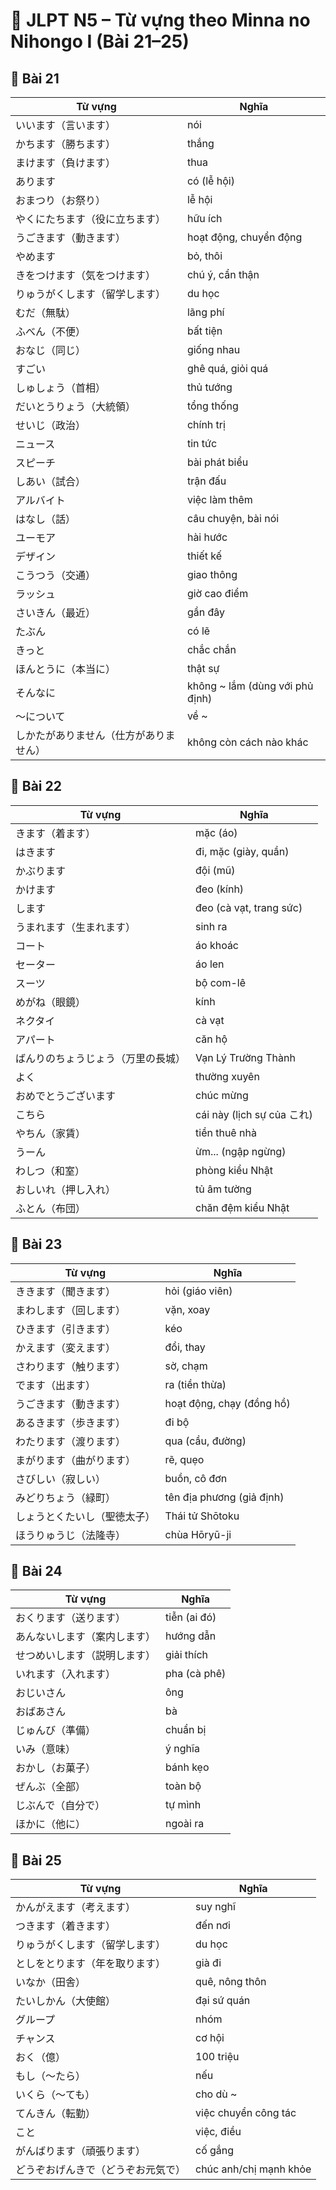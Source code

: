 # 📘 JLPT N5 – Từ vựng theo Minna no Nihongo I (Bài 21–25)

## 🔹 Bài 21
| Từ vựng             | Nghĩa                            |
| ------------------- | -------------------------------- |
| いいます（言います）          | nói                              |
| かちます（勝ちます）          | thắng                            |
| まけます（負けます）          | thua                             |
| あります                | có (lễ hội)                      |
| おまつり（お祭り）           | lễ hội                           |
| やくにたちます（役に立ちます）     | hữu ích                          |
| うごきます（動きます）         | hoạt động, chuyển động           |
| やめます                | bỏ, thôi                         |
| きをつけます（気をつけます）      | chú ý, cẩn thận                  |
| りゅうがくします（留学します）     | du học                           |
| むだ（無駄）              | lãng phí                         |
| ふべん（不便）             | bất tiện                         |
| おなじ（同じ）             | giống nhau                       |
| すごい                 | ghê quá, giỏi quá                |
| しゅしょう（首相）           | thủ tướng                        |
| だいとうりょう（大統領）        | tổng thống                       |
| せいじ（政治）             | chính trị                        |
| ニュース                | tin tức                          |
| スピーチ                | bài phát biểu                    |
| しあい（試合）             | trận đấu                         |
| アルバイト               | việc làm thêm                    |
| はなし（話）              | câu chuyện, bài nói              |
| ユーモア                | hài hước                         |
| デザイン                | thiết kế                         |
| こうつう（交通）            | giao thông                       |
| ラッシュ                | giờ cao điểm                     |
| さいきん（最近）            | gần đây                          |
| たぶん                 | có lẽ                            |
| きっと                 | chắc chắn                        |
| ほんとうに（本当に）          | thật sự                          |
| そんなに                | không \~ lắm (dùng với phủ định) |
| ～について               | về \~                            |
| しかたがありません（仕方がありません） | không còn cách nào khác          |

## 🔹 Bài 22
| Từ vựng           | Nghĩa                    |
| ----------------- | ------------------------ |
| きます（着ます）          | mặc (áo)                 |
| はきます              | đi, mặc (giày, quần)     |
| かぶります             | đội (mũ)                 |
| かけます              | đeo (kính)               |
| します               | đeo (cà vạt, trang sức)  |
| うまれます（生まれます）      | sinh ra                  |
| コート               | áo khoác                 |
| セーター              | áo len                   |
| スーツ               | bộ com-lê                |
| めがね（眼鏡）           | kính                     |
| ネクタイ              | cà vạt                   |
| アパート              | căn hộ                   |
| ばんりのちょうじょう（万里の長城） | Vạn Lý Trường Thành      |
| よく                | thường xuyên             |
| おめでとうございます        | chúc mừng                |
| こちら               | cái này (lịch sự của これ) |
| やちん（家賃）           | tiền thuê nhà            |
| うーん               | ừm... (ngập ngừng)       |
| わしつ（和室）           | phòng kiểu Nhật          |
| おしいれ（押し入れ）        | tủ âm tường              |
| ふとん（布団）           | chăn đệm kiểu Nhật       |

## 🔹 Bài 23
| Từ vựng        | Nghĩa                     |
| -------------- | ------------------------- |
| ききます（聞きます）     | hỏi (giáo viên)           |
| まわします（回します）    | vặn, xoay                 |
| ひきます（引きます）     | kéo                       |
| かえます（変えます）     | đổi, thay                 |
| さわります（触ります）    | sờ, chạm                  |
| でます（出ます）       | ra (tiền thừa)            |
| うごきます（動きます）    | hoạt động, chạy (đồng hồ) |
| あるきます（歩きます）    | đi bộ                     |
| わたります（渡ります）    | qua (cầu, đường)          |
| まがります（曲がります）   | rẽ, quẹo                  |
| さびしい（寂しい）      | buồn, cô đơn              |
| みどりちょう（緑町）     | tên địa phương (giả định) |
| しょうとくたいし（聖徳太子） | Thái tử Shōtoku           |
| ほうりゅうじ（法隆寺）    | chùa Hōryū-ji             |

## 🔹 Bài 24
| Từ vựng        | Nghĩa        |
| -------------- | ------------ |
| おくります（送ります）    | tiễn (ai đó) |
| あんないします（案内します） | hướng dẫn    |
| せつめいします（説明します） | giải thích   |
| いれます（入れます）     | pha (cà phê) |
| おじいさん          | ông          |
| おばあさん          | bà           |
| じゅんび（準備）       | chuẩn bị     |
| いみ（意味）         | ý nghĩa      |
| おかし（お菓子）       | bánh kẹo     |
| ぜんぶ（全部）        | toàn bộ      |
| じぶんで（自分で）      | tự mình      |
| ほかに（他に）        | ngoài ra     |

## 🔹 Bài 25
| Từ vựng           | Nghĩa                  |
| ----------------- | ---------------------- |
| かんがえます（考えます）      | suy nghĩ               |
| つきます（着きます）        | đến nơi                |
| りゅうがくします（留学します）   | du học                 |
| としをとります（年を取ります）   | già đi                 |
| いなか（田舎）           | quê, nông thôn         |
| たいしかん（大使館）        | đại sứ quán            |
| グループ              | nhóm                   |
| チャンス              | cơ hội                 |
| おく（億）             | 100 triệu              |
| もし（～たら）           | nếu                    |
| いくら（～ても）          | cho dù \~              |
| てんきん（転勤）          | việc chuyển công tác   |
| こと                | việc, điều             |
| がんばります（頑張ります）     | cố gắng                |
| どうぞおげんきで（どうぞお元気で） | chúc anh/chị mạnh khỏe |
